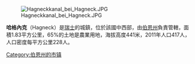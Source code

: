 [[Image:Hagneckkanal_bei_Hagneck.JPG|right]]

'''哈格內克'''（Hagneck）是[[瑞士|瑞士]]的城鎮，位於該國中西部，由[[伯恩州|伯恩州]]負責管轄，面積1.83平方公里，65%的土地是農業用地，海拔高度441米，2011年人口417人，人口密度每平方公里228人。

{{Switzerland-geo-stub}}

[[Category:伯恩州的市镇|Category:伯恩州的市镇]]